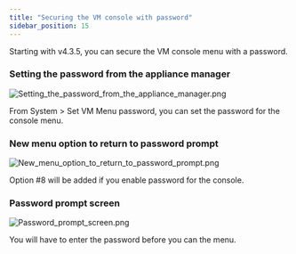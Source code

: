 ```yaml
---
title: "Securing the VM console with password"
sidebar_position: 15
---
```


Starting with v4.3.5, you can secure the VM console menu with a password.

### Setting the password from the appliance manager

![Setting_the_password_from_the_appliance_manager.png](/assets/images/Setting_the_password_from_the_appliance_manager.png)

From System > Set VM Menu password, you can set the password for the console menu.

### New menu option to return to password prompt

![New_menu_option_to_return_to_password_prompt.png](/assets/images/New_menu_option_to_return_to_password_prompt.png)

Option #8 will be added if you enable password for the console.

### Password prompt screen

![Password_prompt_screen.png](/assets/images/Password_prompt_screen.png)

You will have to enter the password before you can the menu.
